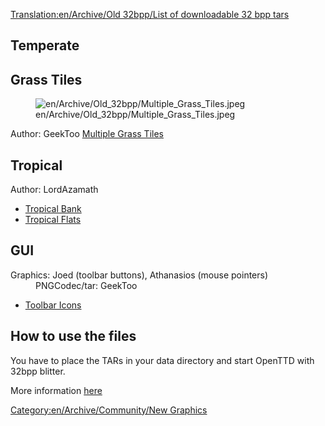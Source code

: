 [[Translation:en/Archive/Old 32bpp/List of downloadable 32 bpp tars]]
== Temperate ==
== Grass Tiles ==
 
[[File:en/Archive/Old 32bpp/Multiple Grass Tiles.jpeg]]
;Author: GeekToo [http://www.tt-forums.net/viewtopic.php?p=625408#p625408 Multiple Grass Tiles]

== Tropical ==
;Author: LordAzamath

* [http://www.tt-forums.net/viewtopic.php?p=612554#p612554 Tropical Bank]
* [http://www.tt-forums.net/viewtopic.php?p=626531#p626531 Tropical Flats]

== GUI ==
;Graphics: Joed (toolbar buttons), Athanasios (mouse pointers)
: PNGCodec/tar: GeekToo

* [http://www.tt-forums.net/viewtopic.php?p=632565#p632565 Toolbar Icons]

==How to use the files==
{{en/Nightly}}
You have to place the TARs in your data directory and start OpenTTD with 32bpp blitter.

More information [[en/Archive/Old 32bpp/32bit Graphics Development#user-info|here]]

[[Category:en/Archive/Community/New Graphics]]